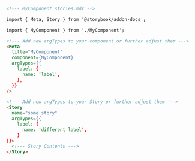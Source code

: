 ```md
<!--- MyComponent.stories.mdx -->

import { Meta, Story } from '@storybook/addon-docs';

import { MyComponent } from './MyComponent';

<!--- Add new argTypes to your component or further adjust them --->
<Meta
  title="MyComponent"
  component={MyComponent}
  argTypes={{
    label: { 
      name: 'label',
    },
  }}
/>

<!--- Add new argTypes to your Story or further adjust them --->
<Story 
  name="some story" 
  argTypes={{
    label: { 
      name: 'different label',
    }
}}>
  <!--- Story Contents --->
</Story>
```